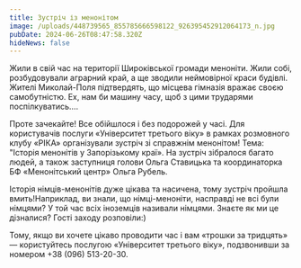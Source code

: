 ```yaml
---
title: Зустріч із менонітом
image: /uploads/448739565_855785666598122_926395452912064173_n.jpg
pubDate: 2024-06-26T08:47:58.320Z
hideNews: false
---
```


Жили в свій час на території Широківської громади меноніти. Жили собі, розбудовували аграрний край, а ще зводили неймовірної краси будівлі. Жителі Миколай-Поля підтвердять, що місцева гімназія вражає своєю самобутністю. Ех, нам би машину часу, щоб з цими трударями поспілкуватись….

Проте зачекайте! Все обійшлося і без подорожей у часі. Для користувачів послуги «Університет третього віку» в рамках розмовного клубу «РІКА» організували зустріч зі справжнім менонітом! Тема: "Історія менонітів у Запорізькому краї». На зустріч зібралося багато людей, а також заступниця голови Ольга Ставицька та координаторка БФ «Менонітський центр» Ольга Рубель. 

Історія німців-менонітів дуже цікава та насичена, тому зустріч пройшла вмить!Наприклад, ви знали, що німці-меноніти, насправді не всі були німцями? У той час всіх іноземців називали німцями. Знаєте як ми це дізналися? Гості заходу розповіли:)

Тому, якщо ви хочете цікаво проводити час і вам «трошки за тридцять» — користуйтесь послугою «Університет третього віку», подзвонивши за номером +38 (096) 513-20-30.


